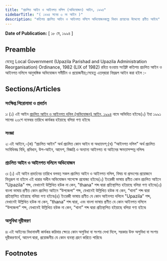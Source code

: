 ```yaml
---
title: "প্রচলিত আইন ও আইনগত দলিল (অভিযোজন) আইন, ১৯৯৪"
sidebarTitle: "( ১৯৯৪ সনের ৩ নং আইন )"
description: "কতিপয় প্রচলিত আইন ও আইনগত দলিলে অভিযোজনকল্পে বিধান প্রণয়নের উদ্দেশ্যে প্রণীত আইন৷"
---
```


**Date of Publication:** [ ১৮ মে, ১৯৯৪ ]

## Preamble

যেহেতু Local Government (Upazila Parishad and Upazila Administration Reorganisation) Ordinance, 1982 (LIX of 1982) রহিত হওয়ায় সংশ্লিষ্ট কতিপয় প্রচলিত আইন ও আইনগত দলিলে আনুষঙ্গিক অভিযোজন সমীচীন ও প্রয়োজনীয়;সেহেতু এতদ্‌দ্বারা নিম্নরূপ আইন করা হইল :-

## Sections/Articles

### সংক্ষিপ্ত শিরোনামা ও প্রবর্তন

১৷ (১) এই আইন [প্রচলিত আইন ও আইনগত দলিল (অভিযোজন) আইন, ১৯৯৪](/act-782.html "প্রচলিত আইন ও আইনগত দলিল (অভিযোজন) আইন, ১৯৯৪") নামে অভিহিত হইবে৷(২) ইহা ১৯৯১ সালের ২৩শে নভেম্বর তারিখে কার্যকর হইয়াছে বলিয়া গণ্য হইবে৷

### সংজ্ঞা

২৷ এই আইনে,-(ক) “প্রচলিত আইন” অর্থ প্রচলিত কোন আইন বা অধ্যাদেশ;(খ) “আইনগত দলিল” অর্থ প্রচলিত সংবিধিবদ্ধ বিধি, প্রবিধান, উপ-আইন, আদেশ, বিজ্ঞপ্তি ও অন্যান্য আইনগত বা আইনের ক্ষমতাসম্পন্ন দলিল৷

### প্রচলিত আইন ও আইনগত দলিলে অভিযোজন

৩৷ (১) এই আইন প্রবর্তনের তারিখে বলবত্ সকল প্রচলিত আইন ও আইনগত দলিল, বিষয় বা প্রসংগের প্রয়োজনে ভিন্নরূপ না হইলে এই ধারার অধীন অভিযোজন সাপেক্ষে প্রযোজ্য হইবে৷(২) ইংরেজী ভাষায় প্রণীত কোন প্রচলিত আইনে "Upazila" শব্দ, যেখানেই উল্লিখিত হউক না কেন, "thana" শব্দ দ্বারা প্রতিস্থাপিত হইয়াছে বলিয়া গণ্য হইবে৷(৩) বাংলা ভাষায় প্রণীত কোন প্রচলিত আইনে “উপজেলা” শব্দ, যেখানেই উল্লিখিত হউক না কেন, “থানা” শব্দ দ্বারা প্রতিস্থাপিত হইয়াছে বলিয়া গণ্য হইবে৷(৪) ইংরেজী ভাষায় প্রণীত যে কোন আইনগত দলিলে "Upazila” শব্দ, যেখানেই উল্লিখিত হউক না কেন, "thana” শব্দ দ্বারা, এবং বাংলা ভাষায় প্রণীত যে কোন আইনগত দলিলে “উপজেলা” শব্দ, যেখানেই উল্লিখিত হউক না কেন, “থানা” শব্দ দ্বারা প্রতিস্থাপিত হইয়াছে বলিয়া গণ্য হইবে৷

### অসুবিধা দূরীকরণ

৪৷ এই আইনের বিধানাবলী কার্যকর করিবার ক্ষেত্রে কোন অসুবিধা বা সংশয় দেখা দিলে, সরকার উক্ত অসুবিধা বা সংশয় দূরীকরণার্থে, আদেশ দ্বারা, প্রয়োজনীয় যে কোন ব্যবস্থা গ্রহণ করিতে পারিবে৷

## Footnotes
